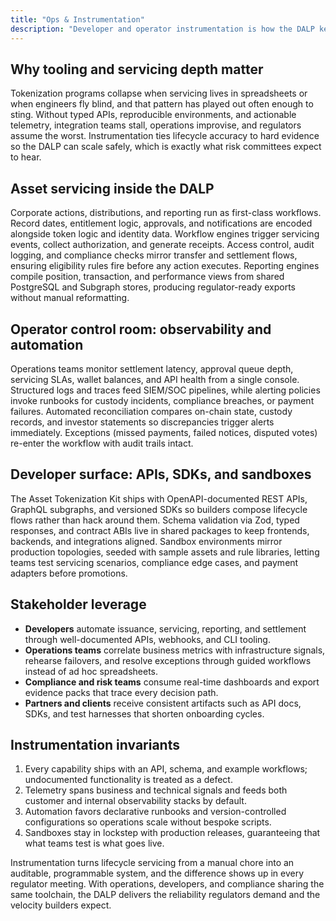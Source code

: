 ```yaml
---
title: "Ops & Instrumentation"
description: "Developer and operator instrumentation is how the DALP keeps lifecycle operations, especially corporate actions and reporting, deterministic. When servicing, custody, and settlement share the same telemetry and automation, institutions see one coherent platform instead of a black box."
---
```


## Why tooling and servicing depth matter

Tokenization programs collapse when servicing lives in spreadsheets or when engineers fly blind, and that pattern has played out often enough to sting. Without typed APIs, reproducible environments, and actionable telemetry, integration teams stall, operations improvise, and regulators assume the worst. Instrumentation ties lifecycle accuracy to hard evidence so the DALP can scale safely, which is exactly what risk committees expect to hear.

## Asset servicing inside the DALP

Corporate actions, distributions, and reporting run as first-class workflows. Record dates, entitlement logic, approvals, and notifications are encoded alongside token logic and identity data. Workflow engines trigger servicing events, collect authorization, and generate receipts. Access control, audit logging, and compliance checks mirror transfer and settlement flows, ensuring eligibility rules fire before any action executes. Reporting engines compile position, transaction, and performance views from shared PostgreSQL and Subgraph stores, producing regulator-ready exports without manual reformatting.

## Operator control room: observability and automation

Operations teams monitor settlement latency, approval queue depth, servicing SLAs, wallet balances, and API health from a single console. Structured logs and traces feed SIEM/SOC pipelines, while alerting policies invoke runbooks for custody incidents, compliance breaches, or payment failures. Automated reconciliation compares on-chain state, custody records, and investor statements so discrepancies trigger alerts immediately. Exceptions (missed payments, failed notices, disputed votes) re-enter the workflow with audit trails intact.

## Developer surface: APIs, SDKs, and sandboxes

The Asset Tokenization Kit ships with OpenAPI-documented REST APIs, GraphQL subgraphs, and versioned SDKs so builders compose lifecycle flows rather than hack around them. Schema validation via Zod, typed responses, and contract ABIs live in shared packages to keep frontends, backends, and integrations aligned. Sandbox environments mirror production topologies, seeded with sample assets and rule libraries, letting teams test servicing scenarios, compliance edge cases, and payment adapters before promotions.

## Stakeholder leverage

- **Developers** automate issuance, servicing, reporting, and settlement through well-documented APIs, webhooks, and CLI tooling.
- **Operations teams** correlate business metrics with infrastructure signals, rehearse failovers, and resolve exceptions through guided workflows instead of ad hoc spreadsheets.
- **Compliance and risk teams** consume real-time dashboards and export evidence packs that trace every decision path.
- **Partners and clients** receive consistent artifacts such as API docs, SDKs, and test harnesses that shorten onboarding cycles.

## Instrumentation invariants

1. Every capability ships with an API, schema, and example workflows; undocumented functionality is treated as a defect.
2. Telemetry spans business and technical signals and feeds both customer and internal observability stacks by default.
3. Automation favors declarative runbooks and version-controlled configurations so operations scale without bespoke scripts.
4. Sandboxes stay in lockstep with production releases, guaranteeing that what teams test is what goes live.

Instrumentation turns lifecycle servicing from a manual chore into an auditable, programmable system, and the difference shows up in every regulator meeting. With operations, developers, and compliance sharing the same toolchain, the DALP delivers the reliability regulators demand and the velocity builders expect.
